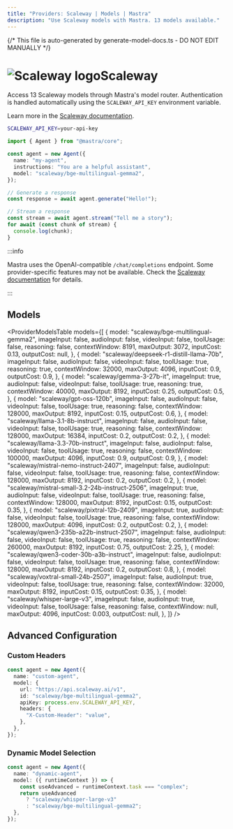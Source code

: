 ```yaml
---
title: "Providers: Scaleway | Models | Mastra"
description: "Use Scaleway models with Mastra. 13 models available."
---
```


{/* This file is auto-generated by generate-model-docs.ts - DO NOT EDIT MANUALLY */}


# <img src="https://models.dev/logos/scaleway.svg" alt="Scaleway logo" className="inline w-8 h-8 mr-2 align-middle dark:invert dark:brightness-0 dark:contrast-200" />Scaleway

Access 13 Scaleway models through Mastra's model router. Authentication is handled automatically using the `SCALEWAY_API_KEY` environment variable.

Learn more in the [Scaleway documentation](https://www.scaleway.com/en/docs/generative-apis/).

```bash
SCALEWAY_API_KEY=your-api-key
```

```typescript
import { Agent } from "@mastra/core";

const agent = new Agent({
  name: "my-agent",
  instructions: "You are a helpful assistant",
  model: "scaleway/bge-multilingual-gemma2",
});

// Generate a response
const response = await agent.generate("Hello!");

// Stream a response
const stream = await agent.stream("Tell me a story");
for await (const chunk of stream) {
  console.log(chunk);
}
```

:::info

Mastra uses the OpenAI-compatible `/chat/completions` endpoint. Some provider-specific features may not be available. Check the [Scaleway documentation](https://www.scaleway.com/en/docs/generative-apis/) for details.

:::

## Models

<ProviderModelsTable
  models={[
    {
      model: "scaleway/bge-multilingual-gemma2",
      imageInput: false,
      audioInput: false,
      videoInput: false,
      toolUsage: false,
      reasoning: false,
      contextWindow: 8191,
      maxOutput: 3072,
      inputCost: 0.13,
      outputCost: null,
    },
    {
      model: "scaleway/deepseek-r1-distill-llama-70b",
      imageInput: false,
      audioInput: false,
      videoInput: false,
      toolUsage: true,
      reasoning: true,
      contextWindow: 32000,
      maxOutput: 4096,
      inputCost: 0.9,
      outputCost: 0.9,
    },
    {
      model: "scaleway/gemma-3-27b-it",
      imageInput: true,
      audioInput: false,
      videoInput: false,
      toolUsage: true,
      reasoning: true,
      contextWindow: 40000,
      maxOutput: 8192,
      inputCost: 0.25,
      outputCost: 0.5,
    },
    {
      model: "scaleway/gpt-oss-120b",
      imageInput: false,
      audioInput: false,
      videoInput: false,
      toolUsage: true,
      reasoning: false,
      contextWindow: 128000,
      maxOutput: 8192,
      inputCost: 0.15,
      outputCost: 0.6,
    },
    {
      model: "scaleway/llama-3.1-8b-instruct",
      imageInput: false,
      audioInput: false,
      videoInput: false,
      toolUsage: true,
      reasoning: false,
      contextWindow: 128000,
      maxOutput: 16384,
      inputCost: 0.2,
      outputCost: 0.2,
    },
    {
      model: "scaleway/llama-3.3-70b-instruct",
      imageInput: false,
      audioInput: false,
      videoInput: false,
      toolUsage: true,
      reasoning: false,
      contextWindow: 100000,
      maxOutput: 4096,
      inputCost: 0.9,
      outputCost: 0.9,
    },
    {
      model: "scaleway/mistral-nemo-instruct-2407",
      imageInput: false,
      audioInput: false,
      videoInput: false,
      toolUsage: true,
      reasoning: false,
      contextWindow: 128000,
      maxOutput: 8192,
      inputCost: 0.2,
      outputCost: 0.2,
    },
    {
      model: "scaleway/mistral-small-3.2-24b-instruct-2506",
      imageInput: true,
      audioInput: false,
      videoInput: false,
      toolUsage: true,
      reasoning: false,
      contextWindow: 128000,
      maxOutput: 8192,
      inputCost: 0.15,
      outputCost: 0.35,
    },
    {
      model: "scaleway/pixtral-12b-2409",
      imageInput: true,
      audioInput: false,
      videoInput: false,
      toolUsage: true,
      reasoning: false,
      contextWindow: 128000,
      maxOutput: 4096,
      inputCost: 0.2,
      outputCost: 0.2,
    },
    {
      model: "scaleway/qwen3-235b-a22b-instruct-2507",
      imageInput: false,
      audioInput: false,
      videoInput: false,
      toolUsage: true,
      reasoning: false,
      contextWindow: 260000,
      maxOutput: 8192,
      inputCost: 0.75,
      outputCost: 2.25,
    },
    {
      model: "scaleway/qwen3-coder-30b-a3b-instruct",
      imageInput: false,
      audioInput: false,
      videoInput: false,
      toolUsage: true,
      reasoning: false,
      contextWindow: 128000,
      maxOutput: 8192,
      inputCost: 0.2,
      outputCost: 0.8,
    },
    {
      model: "scaleway/voxtral-small-24b-2507",
      imageInput: false,
      audioInput: true,
      videoInput: false,
      toolUsage: true,
      reasoning: false,
      contextWindow: 32000,
      maxOutput: 8192,
      inputCost: 0.15,
      outputCost: 0.35,
    },
    {
      model: "scaleway/whisper-large-v3",
      imageInput: false,
      audioInput: true,
      videoInput: false,
      toolUsage: false,
      reasoning: false,
      contextWindow: null,
      maxOutput: 4096,
      inputCost: 0.003,
      outputCost: null,
    },
  ]}
/>

## Advanced Configuration

### Custom Headers

```typescript
const agent = new Agent({
  name: "custom-agent",
  model: {
    url: "https://api.scaleway.ai/v1",
    id: "scaleway/bge-multilingual-gemma2",
    apiKey: process.env.SCALEWAY_API_KEY,
    headers: {
      "X-Custom-Header": "value",
    },
  },
});
```

### Dynamic Model Selection

```typescript
const agent = new Agent({
  name: "dynamic-agent",
  model: ({ runtimeContext }) => {
    const useAdvanced = runtimeContext.task === "complex";
    return useAdvanced
      ? "scaleway/whisper-large-v3"
      : "scaleway/bge-multilingual-gemma2";
  },
});
```
